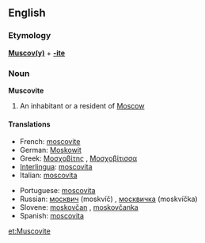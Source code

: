 {{see|muscovite}}
==English==
===Etymology===
'''[[Muscovy|Muscov(y)]]''' + '''[[-ite]]'''

===Noun===
'''Muscovite'''

#An inhabitant or a resident of [[Moscow]]

====Translations====
{{top}}
*French: [[moscovite]] {{mf}}
*German: [[Moskowit]]
*Greek: [[Μοσχοβίτης]] {{m}}, [[Μοσχοβίτισσα]] {{f}}
*[[Interlingua]]: [[moscovita]] {{mf}}
*Italian: [[moscovita]] {{mf}}
{{mid}}
*Portuguese: [[moscovita]] {{mf}}
*Russian: [[москвич]] (moskvíč) {{m}}, [[москвичка]] (moskvíčka) {{f}}
*Slovene: [[moskovčan]] {{m}}, [[moskovčanka]] {{f}}
*Spanish: [[moscovita]] {{mf}}
{{bottom}}

[[et:Muscovite]]